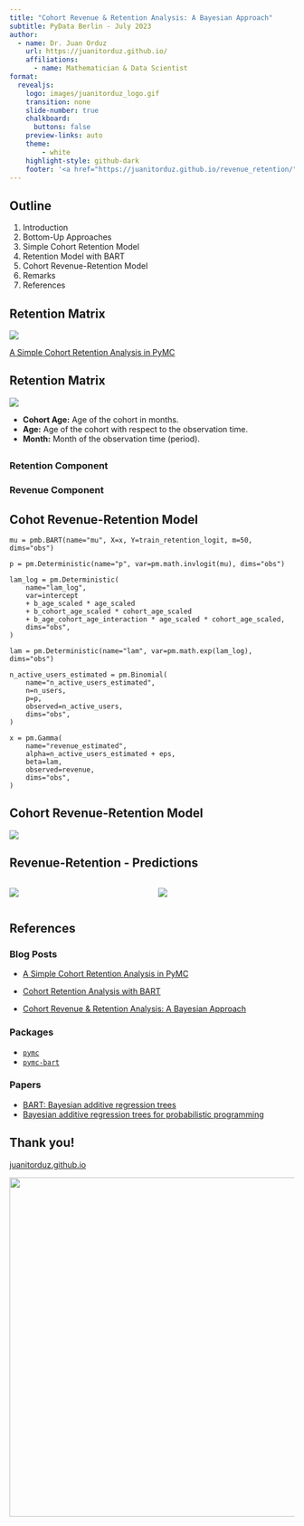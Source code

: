 ```yaml
---
title: "Cohort Revenue & Retention Analysis: A Bayesian Approach"
subtitle: PyData Berlin - July 2023
author: 
  - name: Dr. Juan Orduz
    url: https://juanitorduz.github.io/
    affiliations:
      - name: Mathematician & Data Scientist
format:
  revealjs:
    logo: images/juanitorduz_logo.gif
    transition: none
    slide-number: true
    chalkboard: 
      buttons: false
    preview-links: auto
    theme:
        - white
    highlight-style: github-dark
    footer: '<a href="https://juanitorduz.github.io/revenue_retention/">Cohort Revenue & Retention Analysis: A Bayesian Approach</a>'
---
```


## Outline

::: incremental

1. Introduction
2. Bottom-Up Approaches
3. Simple Cohort Retention Model
4. Retention Model with BART
5. Cohort Revenue-Retention Model
6. Remarks
7. References

:::

## Retention Matrix {.smaller}

![](images/retention_bart_files/retention_bart_9_0.png){fig-align="center"}

::: footer
[A Simple Cohort Retention Analysis in PyMC](https://juanitorduz.github.io/retention/)
:::

## Retention Matrix {.smaller}

![](images/retention_bart_files/retention_bart_9_0.png){fig-align="center"}

- **Cohort Age:** Age of the cohort in months.
- **Age:** Age of the cohort with respect to the observation time.
- **Month:** Month of the observation time (period).

##

### Retention Component

\begin{align*}
    \textrm{logit}(p) & = \text{BART}(\text{cohort age}, \text{age}, \text{month}) \\
    N_{\text{active}} & \sim \text{Binomial}(N_{\text{total}}, p)
\end{align*}

### Revenue Component

\begin{align*}
    \log(\lambda) = \: (& \text{intercept} \\
        & + \beta_{\text{cohort age}} \text{cohort age} \\
        & + \beta_{\text{age}} \text{age} \\
        & + \beta_{\text{cohort age} \times \text{age}} \text{cohort age} \times \text{age}) \\
    \text{Revenue} & \sim \text{Gamma}(N_{\text{active}}, \lambda)
\end{align*}


## Cohot Revenue-Retention Model

``` .python
mu = pmb.BART(name="mu", X=x, Y=train_retention_logit, m=50, dims="obs")

p = pm.Deterministic(name="p", var=pm.math.invlogit(mu), dims="obs")

lam_log = pm.Deterministic(
    name="lam_log",
    var=intercept
    + b_age_scaled * age_scaled
    + b_cohort_age_scaled * cohort_age_scaled
    + b_age_cohort_age_interaction * age_scaled * cohort_age_scaled,
    dims="obs",
)

lam = pm.Deterministic(name="lam", var=pm.math.exp(lam_log), dims="obs")

n_active_users_estimated = pm.Binomial(
    name="n_active_users_estimated",
    n=n_users,
    p=p,
    observed=n_active_users,
    dims="obs",
)

x = pm.Gamma(
    name="revenue_estimated",
    alpha=n_active_users_estimated + eps,
    beta=lam,
    observed=revenue,
    dims="obs",
)
```

## Cohort Revenue-Retention Model

![](images/revenue_retention_files/revenue_retention_33_0.svg){fig-align="center"}


##  Revenue-Retention - Predictions

::: columns
::: {.column width="50%"}
![](images/revenue_retention_files/revenue_retention_66_0.png){fig-align="center"}
:::
::: {.column width="50%"}
![](images/revenue_retention_files/revenue_retention_66_0.png){fig-align="center"}
:::
:::

::: footer
:::

## References {.smaller}

### Blog Posts

- [A Simple Cohort Retention Analysis in PyMC](https://juanitorduz.github.io/retention/)

- [Cohort Retention Analysis with BART](https://juanitorduz.github.io/retention_bart/)

- [Cohort Revenue & Retention Analysis: A Bayesian Approach](https://juanitorduz.github.io/revenue_retention/)

### Packages

- [`pymc`](https://github.com/pymc-devs/pymc)
- [`pymc-bart`](https://github.com/pymc-devs/pymc-bart)

### Papers

- [BART: Bayesian additive regression trees](https://arxiv.org/abs/0806.3286)
- [Bayesian additive regression trees for probabilistic programming](https://arxiv.org/abs/2206.03619)

## Thank you!

[juanitorduz.github.io](https://juanitorduz.github.io/)

![](images/juanitorduz.png){.absolute top=0 right=0 width=600 height=600}